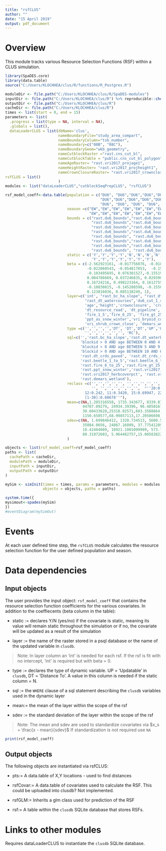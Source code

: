 ```yaml
---
title: "rsfCLUS"
author: ""
date: "15 April 2019"
output: pdf_document
---
```


<!--
Copyright 2018 Province of British Columbia
 
Licensed under the Apache License, Version 2.0 (the "License");
you may not use this file except in compliance with the License.
You may obtain a copy of the License at
 
http://www.apache.org/licenses/LICENSE-2.0
 
Unless required by applicable law or agreed to in writing, software distributed under the License is distributed on an "AS IS" BASIS,
WITHOUT WARRANTIES OR CONDITIONS OF ANY KIND, either express or implied.
See the License for the specific language governing permissions and limitations under the License.-->

# Overview

This module tracks various Resource Selection Functions (RSF) within a CLUS simulation. 

```r
library(SpaDES.core)
library(data.table)
source("C:/Users/KLOCHHEA/clus/R/functions/R_Postgres.R")

moduleDir <- file.path("C:/Users/KLOCHHEA/clus/R/SpaDES-modules")
inputDir <- file.path("C:/Users/KLOCHHEA/clus/R") %>% reproducible::checkPath(create = TRUE)
outputDir <- file.path("C:/Users/KLOCHHEA/clus/R")
cacheDir <- file.path("C:/Users/KLOCHHEA/clus/R")
times <- list(start = 0, end = 15)
parameters <- list(
  .progress = list(type = NA, interval = NA),
  .globals = list(),
  dataLoaderCLUS = list(dbName='clus',
                        nameBoundaryFile="study_area_compart",
                        nameBoundaryColumn="tsb_number",
                        nameBoundary=c("08B", "08C"), 
                        nameBoundaryGeom="wkb_geometry",
                        nameCutblockRaster ="rast.cns_cut_bl",
                        nameCutblockTable = "public.cns_cut_bl_polygon",
                        nameAgeRaster= "rast.vri2017_projage1",
                        nameHeightRaster= "rast.vri2017_projheight1",
                        nameCrownClosureRaster= "rast.vri2017_crownclosure"),
rsfCLUS = list()
                        )
modules <- list("dataLoaderCLUS","cutblockSeqPrepCLUS", "rsfCLUS")

rsf_model_coeff<-data.table(population = c("DU6", "DU6","DU6","DU6","DU6","DU6",
                                           "DU6","DU6","DU6","DU6","DU6","DU6","DU6","DU6","DU6","DU6",
                                           "DU6", "DU6", "DU6", "DU6", "DU6", "DU6", "DU6", "DU6"),
                            season =c("EW","EW","EW","EW","EW","EW","EW","EW","EW","EW","EW","EW","EW","EW",
                                      "EW","EW","EW","EW","EW","EW","EW","EW","EW","EW"),
                            bounds = c("rast.du6_bounds","rast.du6_bounds","rast.du6_bounds",
                                       "rast.du6_bounds","rast.du6_bounds","rast.du6_bounds",
                                       "rast.du6_bounds","rast.du6_bounds","rast.du6_bounds",
                                       "rast.du6_bounds","rast.du6_bounds","rast.du6_bounds",
                                       "rast.du6_bounds", "rast.du6_bounds", "rast.du6_bounds", 
                                       "rast.du6_bounds","rast.du6_bounds","rast.du6_bounds",
                                       "rast.du6_bounds","rast.du6_bounds","rast.du6_bounds",
                                       "rast.du6_bounds", "rast.du6_bounds","rast.du6_bounds"),
                            static = c('Y','Y','Y','Y','N','N','N','N','N','N','Y','Y','Y','Y','Y','Y','Y',
                                       'Y','Y','Y','Y','Y','Y','Y'),
                            beta = c(-2.562923161, -0.017756076, -0.018701324, 
                                     -0.022060543, -0.054817853,  -0.154907815, 
                                     -0.103495695, 0.076301527,-0.155193551,
                                     0.004786669, 0.037246835, 0.029396553, 0.008041181,
                                     0.16724216, 0.498223164, 0.161275935, -0.305260417,
                                     -0.10830815, -0.145288598, -0.155683991, 0.143537197,
                                     0.123816036, 0.085138249, 1),
                            layer=c('int', "rast_bc_ha_slope", "rast_dt_waterbodies",
                                    "rast_dt_watercourses",'du6_cut_1_4','du6_cut_5_9','du6_cut_gt_10', 
                                    'age','height','crownclosure', 'crds_paved',
                                    'dt_resource_road', 'dt_pipeline', 'beetle_1_5', 'beetle_6_9', 
                                    'fire_1_5','fire_6_25', 'fire_gt_25','growing_degree_days',
                                    'ppt_as_snow_winter','vri_bryoid_cover_pct','vri_herb_cover_pct',
                                    'vri_shrub_crown_close', 'demars_wetland'),
                            type =c('','','','','DT', 'DT','DT','UP','UP','UP', '', '', '', '', '', '', '',
                                    '','','','','','', 'RC'),
                            sql=c('','rast.bc_ha_slope','rast.dt_waterbodies','rast.dt_watercourses', 
                                  'blockid > 0 AND age BETWEEN 0 AND 4',
                                  'blockid > 0 AND age BETWEEN 5 AND 9', 
                                  'blockid > 0 AND age BETWEEN 10 AND 60','age','height','crownclosure',
                                  'rast.dt_crds_paved', 'rast.dt_crds_resource', 'rast.dt_pipelines', 
                                  'rast.beetle_1_to_5','rast.beetle_6_to_9', 'rast.fire_1_to_5',
                                  'rast.fire_6_to_25','rast.fire_gt_25', 'rast.grow_deg_day',
                                  'rast.ppt_snow_winter','rast.vri2017_bryoidcoverpct',
                                  'rast.vri2017_herbcoverpct', 'rast.vri2017_shrubcrownclosure',
                                  'rast.demars_wetland'),
                            reclass =c('','','','','', '','','','','', '', '', '', '', '', '', 
                                       '', '','','','','','',  "''20:0.05036, 17:-0.0345,
                                    12:0.242, 11:0.3420, 15:0.69947, 22:-0.5054, 24:0.60.6786, 
                                    [1-30]:0.60678''"),
                            mean=c(NA,1.285316558, 1735.343677, 8339.878587, 82949.33866,
                                   44787.09279, 24934.39396, 96.48501673, 8.303976041, 
                                   30.60433628,25318.02571,603.3588664, 4011.107841,0,0,0,0,0,
                                   1150.650577,68.99857113,17.20506698,12.55096868, 27.00959568,0),
                            sdev=c(NA, 1.699846412, 1320.734513, 5600.597405, 62637.72276,
                                   35084.0656, 24867.16809, 37.77541289, 5.189987391,
                                   18.42404009, 18921.1001099999, 573.7820907, 4576.619715,1,1,1,1,1,
                                   80.31972603, 5.964482757,15.00583822, 12.09468215,19.03127643,1)
                            )

objects <- list(rsf_model_coeff=rsf_model_coeff)
paths <- list(
  cachePath = cacheDir,
  modulePath = moduleDir,
  inputPath = inputDir,
  outputPath = outputDir
)

mySim <- simInit(times = times, params = parameters, modules = modules,
                 objects = objects, paths = paths)

system.time({
mysimout<-spades(mySim)
})
#eventDiagram(mySimOut)
```

# Events

At each user defined time step, the `rsfCLUS` module calculates the resource selection function for the user defined population and season.

# Data dependencies

## Input objects

The user provides the input object: `rsf_model_coeff` that contains the resource selection function coefficients for the various covariates. In addition to the coeffiecents (beta column in the table): 

* static := declares Y/N (yes/no) if the covariate is static, meaning its value will remain static throughout the simulation or if no, the covariate will be updated as a result of the simulation

* layer := the name of the raster stored in a psql database or the name of the updated variable in `clusdb`. 

>Note: In layer column an 'int' is needed for each rsf. If the rsf is fit with no intercept, 'int' is required but with beta = 0.

* type :=  declares the type of dynamic variable.  UP = 'Updatable' in `clusdb`, DT = 'Distance To'. A value in this column is needed if the static column = N.

* sql := the `WHERE` clause of a sql statement describing the `clusdb` variables used in the dynamic layer

* mean:= the mean of the layer within the scope of the rsf 

* sdev := the standard deviation of the layer within the scope of the rsf 

>Note: The mean and sdev are used to standardize covariates via $x_s = \frac{x - mean}{sdev}$ If standardization is not required use `NA`


```r
print(rsf_model_coeff)
```

## Output objects

The following objects are instantiated via rsfCLUS:

* pts:= A data.table of X,Y locations - used to find distances

* rsfCovar:= A data.table of covariates used to calculate the RSF. This could be uploaded into clusdb? Not implemented.

* rsfGLM:= Inherits a glm class used for prediction of the RSF

* rsf:= A table within the `clusdb` SQLite database that stores RSFs.    

# Links to other modules

Requires dataLoaderCLUS to instantiate the `clusdb` SQLite database.


